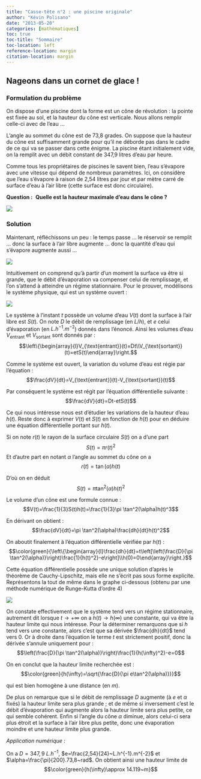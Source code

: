 ```yaml
---
title: "Casse-tête n°2 : une piscine originale"
author: "Kévin Polisano"
date: "2013-05-20"
categories: [mathématiques]
toc: true
toc-title: "Sommaire"
toc-location: left
reference-location: margin
citation-location: margin
---
```


## Nageons dans un cornet de glace !

### Formulation du problème

On dispose d'une piscine dont la forme est un cône de révolution : la pointe est fixée au sol, et la hauteur du cône est verticale. Nous allons remplir celle-ci avec de l'eau ...

L'angle au sommet du cône est de 73,8 grades. On suppose que la hauteur du cône est suffisamment grande pour qu'il ne déborde pas dans le cadre de ce qui va se passer dans cette énigme. La piscine étant initialement vide, on la remplit avec un débit constant de 347,9 litres d'eau par heure.

Comme tous les propriétaires de piscines le savent bien, l'eau s'évapore avec une vitesse qui dépend de nombreux paramètres. Ici, on considère que l'eau s'évapore à raison de 2,54 litres par jour et par mètre carré de surface d'eau à l'air libre (cette surface est donc circulaire).

**Question :**  **Quelle est la hauteur maximale d'eau dans le cône ?**

![](images/conegeant.jpg)

### Solution

Maintenant, réfléchissons un peu : le temps passe ... le réservoir se remplit ... donc la surface à l'air libre augmente ... donc la quantité d'eau qui s'évapore augmente aussi ...

![](images/cone_remplissage.jpg)

Intuitivement on comprend qu'à partir d'un moment la surface va être si grande, que le débit d'évaporation va compenser celui de remplissage, et l'on s'attend à atteindre un régime stationnaire. Pour le prouver, modélisons le système physique, qui est un système ouvert :

![](images/cone_remplissage2.jpg)

Le système à l'instant $t$ possède un volume d'eau $V(t)$ dont la surface à l'air libre est $S(t)$. On note $D$ le débit de remplissage (en $L/h$), et $e$ celui d'évaporation (en $L.h^{-1}.m^{-2}$) donnés dans l'énoncé. Ainsi les volumes d'eau \text{entrant} $V_{\text{entrant}}$ et \text{sortant} $V_{\text{sortant}}$ sont donnés par : $$\left\{\begin{array}{l}V_{\text{entrant}}(t)=Dt\\V_{\text{sortant}}(t)=etS(t)\end{array}\right.$$

Comme le système est ouvert, la variation du volume d'eau est régie par l'équation : $$\frac{dV}{dt}=V_{\text{entrant}}(t)-V_{\text{sortant}}(t)$$

Par conséquent le système est régit par l'équation différentielle suivante : $$\frac{dV}{dt}=Dt-etS(t)$$

Ce qui nous intéresse nous est d'étudier les variations de la hauteur d'eau $h(t)$. Reste donc à exprimer $V(t)$ et $S(t)$ en fonction de $h(t)$ pour en déduire une équation différentielle portant sur $h(t)$.

Si on note $r(t)$ le rayon de la surface circulaire $S(t)$ on a d'une part $$S(t)=\pi r(t)^2$$ Et d'autre part en notant $\alpha$ l'angle au sommet du cône on a $$r(t)=\tan(\alpha)h(t)$$

D'où on en déduit $$S(t)=\pi \tan^2(\alpha)h(t)^2$$

Le volume d'un cône est une formule connue : $$V(t)=\frac{1}{3}S(t)h(t)=\frac{1}{3}\pi \tan^2(\alpha)h(t)^3$$

En dérivant on obtient : $$\frac{dV}{dt}=\pi \tan^2(\alpha)\frac{dh}{dt}h(t)^2$$

On aboutit finalement à l'équation différentielle vérifiée par $h(t)$ : $$\color{green}{\left\{\begin{array}{l}\frac{dh}{dt}=t\left[\left(\frac{D}{\pi \tan^2(\alpha)}\right)\frac{1}{h(t)^2}-e\right]\\h(0)=0\end{array}\right.}$$

Cette équation différentielle possède une unique solution d'après le théorème de Cauchy-Lipschitz, mais elle ne s'écrit pas sous forme explicite. Représentons la tout de même dans le graphe ci-dessous (obtenu par une méthode numérique de Runge-Kutta d'ordre 4)

![](images/hauteur.jpg)

On constate effectivement que le système tend vers un régime stationnaire, autrement dit lorsque $t\to +\infty$ on a $h(t)\to h(\infty)$ une constante, qui va être la hauteur limite qui nous intéresse. Pour la déterminer remarquons que si $h$ tend vers une constante, alors c'est que sa dérivée $\frac{dh}{dt}$ tend vers $0$. Or à droite dans l'équation le terme $t$ est strictement positif, donc la dérivée s'annule uniquement pour : $$\left(\frac{D}{\pi \tan^2(\alpha)}\right)\frac{1}{h(\infty)^2}-e=0$$

On en conclut que la hauteur limite recherchée est : $$\color{green}{h(\infty)=\sqrt{\frac{D}{\pi e\tan^2(\alpha)}}}$$

qui est bien homogène à une distance (en $m$).

De plus on remarque que si le débit de remplissage $D$ augmente (à $e$ et $\alpha$ fixés) la hauteur limite sera plus grande ; et de même si inversement c'est le débit d'évaporation qui augmente alors la hauteur limite sera plus petite, ce qui semble cohérent. Enfin si l'angle du cône $\alpha$ diminue, alors celui-ci sera plus étroit et la surface à l'air libre plus petite, donc une évaporation moindre et une hauteur limite plus grande.

*Application numérique :*

On a $D=347,9~L.h^{-1}$, $e=\frac{2,54}{24}~L.h^{-1}.m^{-2}$ et $\alpha=\frac{\pi}{200}.73,8~rad$. On obtient ainsi une hauteur limite de $$\color{green}{h(\infty)\approx 14.119~m}$$
